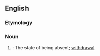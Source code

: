 ==English==

===Etymology===
{{suffix|en|absent|ment}}

{{rfp|en}}

===Noun===
{{en-noun|-}}

# {{lb|en|rare|obsolete}}: The state of being absent; [[withdrawal]]
#: {{rfquotek|en|Isaac Barrow}}